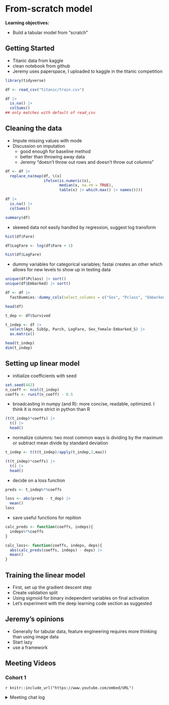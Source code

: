 # From-scratch model

**Learning objectives:**

- Build a tabular model from "scratch"

## Getting Started {-}

- Titanic data from kaggle
- clean notebook from github
- Jeremy uses paperspace, I uploaded to kaggle in the titanic competition

```r
library(tidyverse)

df <- read_csv("titanic/train.csv")

df |> 
  is.na() |> 
  colSums()
## only matches with default of read_csv 
```


## Cleaning the data {-}

- Impute missing values with mode
- Discussion on imputation 
    + good enough for baseline method
    + better than throwing away data
    + Jeremy "doesn't throw out rows and doesn't throw out columns"
    
```r
df <- df |> 
  replace_na(map(df, \(x) 
                 ifelse(is.numeric(x),
                        median(x, na.rm = TRUE),
                        table(x) |> which.max() |> names())))

df |> 
  is.na() |> 
  colSums()

summary(df)
```
    
    
- skewed data not easily handled by regression, suggest log transform

```r
hist(df$Fare)

df$LogFare <- log(df$Fare + 1)

hist(df$LogFare)
```


- dummy variables for categorical variables; fastai creates an other which allows for new levels to show up in testing data

```r
unique(df$Pclass) |> sort()
unique(df$Embarked) |> sort()

df <- df |> 
  fastDummies::dummy_cols(select_columns = c("Sex", "Pclass", "Embarked"))

head(df)
```

```r
t_dep <- df$Survived

t_indep <- df |> 
  select(Age, SibSp, Parch, LogFare, Sex_female:Embarked_S) |> 
  as.matrix()

head(t_indep)
dim(t_indep)
```


## Setting up linear model {-}

- initialize coefficients with seed

```r
set.seed(442)
n_coeff <- ncol(t_indep)
coeffs <- runif(n_coeff) - 0.5
```

- broadcasting in numpy (and R): more concise, readable, optimized. I think it is more strict in python than R

```r
(t(t_indep)*coeffs) |> 
  t() |> 
  head()
```

- normalize columns: two most common ways is dividing by the maximum or subtract mean divide by standard deviation

```r
t_indep <- t(t(t_indep)/apply(t_indep,2,max))

(t(t_indep)*coeffs) |> 
  t() |> 
  head()
```

- decide on a loss function

```r
preds <- t_indep%*%coeffs 

loss <- abs(preds - t_dep) |> 
  mean()
loss
```

- save useful functions for repition

```r

calc_preds <- function(coeffs, indeps){
  indeps%*%coeffs
}

calc_loss<- function(coeffs, indeps, deps){
  abs(calc_preds(coeffs, indeps) - deps) |> 
  mean()
}

```

## Training the linear model {-}

- First, set up the gradient descent step
- Create validation split
- Using sigmoid for binary independent variables on final activation
- Let's experiment with the deep learning code section as suggested 

## Jeremy's opinions {-}

- Generally for tabular data, feature engineering requires more thinking than using image data
- Start lazy
- use a framework

## Meeting Videos {-}

### Cohort 1 {-}

`r knitr::include_url("https://www.youtube.com/embed/URL")`

<details>
<summary> Meeting chat log </summary>

```
LOG
```
</details>
